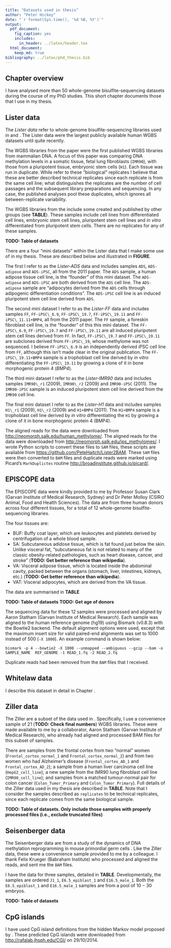 ```yaml
---
title: "Datasets used in thesis"
author: "Peter Hickey"
date: "`r format(Sys.time(), '%d %B, %Y')`"
output:
  pdf_document:
    fig_caption: yes
    includes:
      in_header: ../latex/header.tex
  html_document:
    keep_md: true
bibliography: ../latex/phd_thesis.bib
---
```


## Chapter overview

I have analysed more than 50 whole-genome bisulfite-sequencing datasets during the course of my PhD studies. This short chapter documents those that I use in my thesis.

## Lister data

The _Lister data_ refer to whole-genome bisulfite-sequencing libraries used in \cite{Lister:2009hy} and \cite{Lister:2011kg}. The Lister data were the largest publicly available human WGBS datasets until quite recently.

The WGBS libraries from the \cite{Lister:2009hy} paper were the first published WGBS libraries from mammalian DNA. A focus of this paper was comparing DNA methylation levels in a somatic tissue, fetal lung fibroblasts (`IMR90`), with those from a pluripotent tissue, embryonic stem cells (`H1`). Each tissue was run in duplicate. While \cite{Lister:2009hy} refer to these "biological" replicates I believe that these are better described technical replicates since each replicate is from the same cell line; what distinguishes the replicates are the number of cell passages and the subsequent library preparations and sequencing. In any case, the published analyses pool these duplicates, which ignores all between-replicate variability.

The WGBS libraries from the \cite{Lister:2011kg} include some created and published by other groups (see __TABLE__). These samples include cell lines from differentiated cell lines, embryonic stem cell lines, pluripotent stem cell lines and _in vitro_ differentiated from pluripotent stem cells. There are no replicates for any of these samples.

__TODO: Table of datasets__

There are a four "mini datasets" within the Lister data that I make some use of in my thesis. These are described below and illustrated in __FIGURE__.

The first I refer to as the _Lister-ADS_ data and includes samples `ADS`, `ADS-adipose` and `ADS-iPSC`, all from the 2011 paper. The `ADS` sample, a human adipose tissue cell line, is the "founder" of this mini dataset. The `ADS-adipose` and `ADS-iPSC` are both derived from the `ADS` cell line. The `ADS-adipose` sample are "adipocytes derived from the `ADS` cells through adipogenic differentiation conditions". The `ADS-iPSC` cell line is an induced pluripotent stem cell line derived from `ADS`.

The second mini dataset I refer to as the _Lister-FF_ data and includes samples `FF`, `FF-iPSC\_6.9`, `FF-iPSC\_19.7`, `FF-iPSC\_19.11` and `FF-iPSC\_11.11+BMP4`, all from the 2011 paper. The `FF` sample, a foreskin fibroblast cell line, is the "founder" of this this mini dataset. The `FF-iPSC\_6.9`, `FF-iPSC\_19.7` and `FF-iPSC\_19.11` are all induced pluripotent stem cell lines derived from `FF`. In fact, `FF-iPSC\_19.7` and `FF-iPSC\_19.11` are subclones derived from `FF-iPSC\_19`, whose methylome was not sequenced. I believe `FF-iPSC\_6.9` is an independently derived iPSC cell line from `FF`, although this isn't made clear in the original publication. The `FF-iPSC\_19.11+BMP4` sample is a trophoblast cell line derived by _in vitro_ differentiating the `FF-iPSC\_19.11` by growing a clone of it in bone morphogenic protein 4 (_BMP4_).

The third mini dataset I refer to as the _Lister-IMR90_ data and includes samples `IMR90\_r1` (2009), `IMR90\_r2` (2009) and `IMR90-iPSC` (2011). The `IMR90-iPSC` sample is an induced pluripotent stem cell line derived from the `IMR90` cell line.

The final mini dataset I refer to as the _Lister-H1_ data and includes samples `H1\_r1` (2009), `H1\_r2` (2009) and `H1+BMP4` (2011). The `H1+BMP4` sample is a trophoblast cell line derived by _in vitro_ differentiating the `H1` by growing a clone of it in bone morphogenic protein 4 (BMP4).

The aligned reads for the \cite{Lister:2009hy} data were downloaded from [http://neomorph.salk.edu/human_methylome/](http://neomorph.salk.edu/human_methylome/). The aligned reads for the \cite{Lister:2011kg} data were downloaded from [http://neomorph.salk.edu/ips_methylomes/](http://neomorph.salk.edu/ips_methylomes/). I wrote Python scripts to convert these files to `SAM` files, these scripts are available from [https://github.com/PeteHaitch/Lister2BAM](https://github.com/PeteHaitch/Lister2BAM). These `SAM` files were then converted to `BAM` files and duplicate reads were marked using Picard's `MarkDuplictes` routine [http://broadinstitute.github.io/picard/](http://broadinstitute.github.io/picard/).

## EPISCOPE data

The EPISCOPE data were kindly provided to me by Professor Susan Clark (Garvan Institute of Medical Research, Sydney) and Dr Peter Molloy (CSIRO Animal, Food and Health Sciences). The data are from three human donors across four different tissues, for a total of 12 whole-genome bisulfite-sequencing libraries.

The four tissues are:

* BUF: Buffy coat layer, which are leukocytes and platelets derived by centrifugation of a whole blood sample.
* SA: Subcutaneous adidose tissue, which is fat found just below the skin. Unlike visceral fat, "subcutaneous fat is not related to many of the classic obesity-related pathologies, such as heart disease, cancer, and stroke" (__TODO: Get better reference than wikipedia__).
* VA: Visceral adipose tissue, which is located inside the abdominal cavity, packed between the organs (stomach, liver, intestines, kidneys, etc.) (__TODO: Get better reference than wikipedia__).
* VAT: Visceral adipocytes, which are derived from the VA tissue.

The data are summarised in __TABLE__

__TODO: Table of datasets__
__TODO: Get age of donors__

The sequencing data for these 12 samples were processed and aligned by Aaron Statham (Garvan Institute of Medical Research). Each sample was aligned to the human reference genome (hg19) using Bismark (v0.8.3) with the Bowtie2 backend. The default alignment options were used, except that the maximum insert size for valid paired-end alignments was set to 1000 instead of 500 (`-X 1000`). An example command is shown below:

```
bismark -p 4 --bowtie2 -X 1000 --unmapped --ambiguous --gzip --bam -o SAMPLE_NAME  REF_GENOME -1 READ_1.fq -2 READ_2.fq
```

Duplicate reads had been removed from the `BAM` files that I received.

## Whitelaw data

I describe this dataset in detail in Chapter \ref{chap:avy}.

## Ziller data

The Ziller are a subset of the data used in \cite{Ziller:2013fs}. Specifically, I use a convenience sample of 21 (__TODO: Check final numbers__) WGBS libraries. These were made available to me by a collaborator, Aaron Statham (Garvan Institute of Medical Research), who already had aligned and processed BAM files for this subset of samples.

There are samples from the frontal cortex from two "normal" women (`Frontal_cortex_normal_1` and `Frontal_cortex_normal_2`) and from two women who had Alzheimer's disease (`Frontal_cortex_AD_1` and `Frontal_cortex_AD_2`); a sample from a human liver carcinoma cell line (`HepG2_cell_line`); a new sample from the IMR90 lung fibroblast cell line (`IMR90_cell_line`); and samples from a matched tumour-normal pair for colon cancer (`Colon_Tumor_Primary` and `Colon_Tumor_Primary`). Full details of the Ziller data used in my thesis are described in __TABLE__. Note that I consider the samples described as `replicates` to be technical replicates, since each replicate comes from the same biological sample.

__TODO: Table of datasets. Only include those samples with properly processed files (i.e., exclude truncated files)__

## Seisenberger data

The Seisenberger data are from a study of the dynamics of DNA methylation reprogramming in mouse primordial germ cells \cite{Seisenberger:2012ko}. Like the Ziller data, these were a convenience sample provided to me by a colleague. I thank Felix Krueger (Babraham Institute) who processed and aligned the reads, and sent me the `BAM` files.

I have the data for three samples, detailed in __TABLE__. Developmentally, the samples are ordered `J1_1`, `E6.5_epiblast_1` and `E16.5_male_1`. Both the `E6.5_epiblast_1` and `E16.5_male_1` samples are from a pool of $10-30$ embryos.

__TODO: Table of datasets__

## CpG islands

I have used CpG island definitions from the hidden Markov model proposed by \cite{@Wu:2010do}. These predicted CpG islands were downloaded from [http://rafalab.jhsph.edu/CGI/](http://rafalab.jhsph.edu/CGI/) on 29/10/2014.
